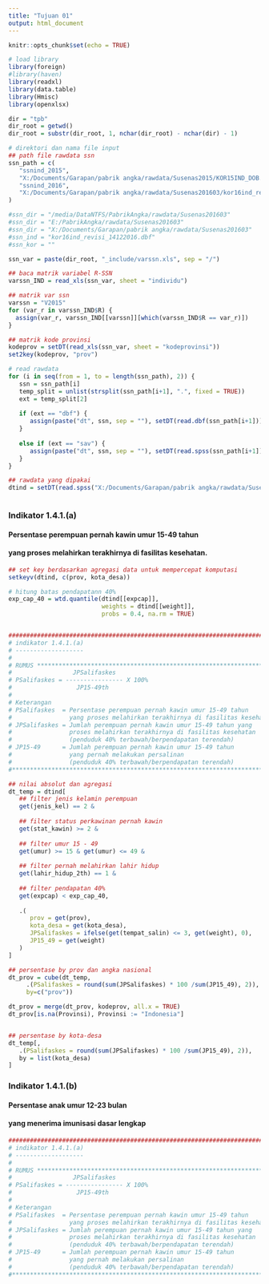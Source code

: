 ```yaml
---
title: "Tujuan 01"
output: html_document
---
```


```r
knitr::opts_chunk$set(echo = TRUE)

# load library
library(foreign)
#library(haven)
library(readxl)
library(data.table)
library(Hmisc)
library(openxlsx)
```
```r
dir = "tpb"
dir_root = getwd()
dir_root = substr(dir_root, 1, nchar(dir_root) - nchar(dir) - 1)

# direktori dan nama file input
## path file rawdata ssn
ssn_path = c(
   "ssnind_2015", 
   "X:/Documents/Garapan/pabrik angka/rawdata/Susenas2015/KOR15IND_DOB.sav",
   "ssnind_2016", 
   "X:/Documents/Garapan/pabrik angka/rawdata/Susenas201603/kor16ind_revisi_14122016.dbf"
)

#ssn_dir = "/media/DataNTFS/PabrikAngka/rawdata/Susenas201603"
#ssn_dir = "E:/PabrikAngka/rawdata/Susenas201603"
#ssn_dir = "X:/Documents/Garapan/pabrik angka/rawdata/Susenas201603"
#ssn_ind = "kor16ind_revisi_14122016.dbf"
#ssn_kor = ""

ssn_var = paste(dir_root, "_include/varssn.xls", sep = "/")

## baca matrik variabel R-SSN
varssn_IND = read_xls(ssn_var, sheet = "individu")

## matrik var ssn
varssn = "V2015"
for (var_r in varssn_IND$R) {
  assign(var_r, varssn_IND[[varssn]][which(varssn_IND$R == var_r)])
}

## matrik kode provinsi
kodeprov = setDT(read_xls(ssn_var, sheet = "kodeprovinsi"))
set2key(kodeprov, "prov")

# read rawdata
for (i in seq(from = 1, to = length(ssn_path), 2)) {
   ssn = ssn_path[i]
   temp_split = unlist(strsplit(ssn_path[i+1], ".", fixed = TRUE))
   ext = temp_split[2]
   
   if (ext == "dbf") {
      assign(paste("dt", ssn, sep = ""), setDT(read.dbf(ssn_path[i+1])))
   } 
   
   else if (ext == "sav") {
      assign(paste("dt", ssn, sep = ""), setDT(read.spss(ssn_path[i+1])))
   }
}

## rawdata yang dipakai
dtind = setDT(read.spss("X:/Documents/Garapan/pabrik angka/rawdata/Susenas2015/KOR15IND_DOB.sav"))

```
```r

```

### Indikator 1.4.1.(a)
#### Persentase perempuan pernah kawin umur 15-49 tahun 
#### yang proses melahirkan terakhirnya di fasilitas kesehatan.
```r
## set key berdasarkan agregasi data untuk mempercepat komputasi
setkeyv(dtind, c(prov, kota_desa))

# hitung batas pendapatann 40%
exp_cap_40 = wtd.quantile(dtind[[expcap]], 
                          weights = dtind[[weight]],
                          probs = 0.4, na.rm = TRUE)


##########################################################################
# indikator 1.4.1.(a)
# -------------------
# 
# RUMUS ******************************************************************
#                 JPSalifaskes
# PSalifaskes = ---------------- X 100%
#                  JP15-49th        
#
# Keterangan
# PSalifaskes  = Persentase perempuan pernah kawin umur 15-49 tahun 
#                yang proses melahirkan terakhirnya di fasilitas kesehatan
# JPSalifaskes = Jumlah perempuan pernah kawin umur 15-49 tahun yang 
#                proses melahirkan terakhirnya di fasilitas kesehatan
#                (penduduk 40% terbawah/berpendapatan terendah)
# JP15-49      = Jumlah perempuan pernah kawin umur 15-49 tahun 
#                yang pernah melakukan persalinan
#                (penduduk 40% terbawah/berpendapatan terendah)
#************************************************************************

## nilai absolut dan agregasi
dt_temp = dtind[
   ## filter jenis kelamin perempuan
   get(jenis_kel) == 2 &
   
   ## filter status perkawinan pernah kawin
   get(stat_kawin) >= 2 &
      
   ## filter umur 15 - 49
   get(umur) >= 15 & get(umur) <= 49 &
   
   ## filter pernah melahirkan lahir hidup 
   get(lahir_hidup_2th) == 1 &
      
   ## filter pendapatan 40%
   get(expcap) < exp_cap_40,
      
   .( 
      prov = get(prov),
      kota_desa = get(kota_desa),
      JPSalifaskes = ifelse(get(tempat_salin) <= 3, get(weight), 0),
      JP15_49 = get(weight)
   )
]

## persentase by prov dan angka nasional
dt_prov = cube(dt_temp, 
     .(PSalifaskes = round(sum(JPSalifaskes) * 100 /sum(JP15_49), 2)), 
     by=c("prov"))

dt_prov = merge(dt_prov, kodeprov, all.x = TRUE)
dt_prov[is.na(Provinsi), Provinsi := "Indonesia"]


## persentase by kota-desa
dt_temp[,
   .(PSalifaskes = round(sum(JPSalifaskes) * 100 /sum(JP15_49), 2)),
   by = list(kota_desa)
]
```

### Indikator 1.4.1.(b)
#### Persentase anak umur 12-23 bulan 
#### yang menerima imunisasi dasar lengkap
```r
##########################################################################
# indikator 1.4.1.(a)
# -------------------
# 
# RUMUS ******************************************************************
#                 JPSalifaskes
# PSalifaskes = ---------------- X 100%
#                  JP15-49th        
#
# Keterangan
# PSalifaskes  = Persentase perempuan pernah kawin umur 15-49 tahun 
#                yang proses melahirkan terakhirnya di fasilitas kesehatan
# JPSalifaskes = Jumlah perempuan pernah kawin umur 15-49 tahun yang 
#                proses melahirkan terakhirnya di fasilitas kesehatan
#                (penduduk 40% terbawah/berpendapatan terendah)
# JP15-49      = Jumlah perempuan pernah kawin umur 15-49 tahun 
#                yang pernah melakukan persalinan
#                (penduduk 40% terbawah/berpendapatan terendah)
#************************************************************************
```


